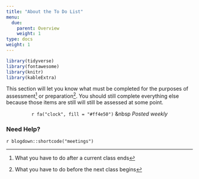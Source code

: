 ```yaml
---
title: "About the To Do List"
menu:
  due:
    parent: Overview
    weight: 1
type: docs
weight: 1
---
```


```r
library(tidyverse)
library(fontawesome)
library(knitr)
library(kableExtra)
```

This section will let you know what must be completed for the purposes of assessment^[What you have to do after a current class ends] or preparation^[What you have to do before the next class begins]. You should still complete everything else because those items are still will still be assessed at some point.

<center>
`r fa("clock", fill = "#ff4e50")` &nbsp <i>Posted weekly</i> 
</center>

### Need Help?

`r blogdown::shortcode("meetings")`
